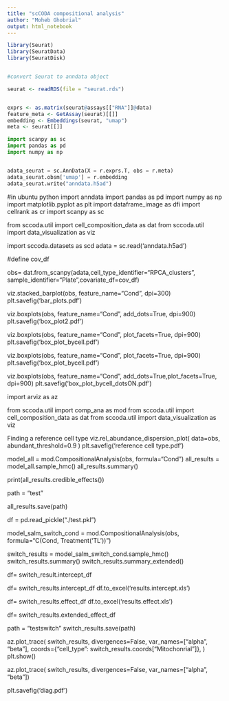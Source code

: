 ---
title: "scCODA compositional analysis"
author: "Moheb Ghobrial"
output: html_notebook
---
 

```{r}

library(Seurat)
library(SeuratData)
library(SeuratDisk)


#convert Seurat to anndata object 

seurat <- readRDS(file = "seurat.rds")


exprs <- as.matrix(seurat@assays[["RNA"]]@data)
feature_meta <- GetAssay(seurat)[[]]
embedding <- Embeddings(seurat, "umap")
meta <- seurat[[]]

```

```{python}
import scanpy as sc
import pandas as pd
import numpy as np


adata_seurat = sc.AnnData(X = r.exprs.T, obs = r.meta)
adata_seurat.obsm['umap'] = r.embedding
adata_seurat.write("anndata.h5ad")


```



#in ubuntu
python
import anndata
import pandas as pd
import numpy as np
import matplotlib.pyplot as plt
import dataframe_image as dfi
import cellrank as cr
import scanpy as sc

from sccoda.util import cell_composition_data as dat
from sccoda.util import data_visualization as viz

import sccoda.datasets as scd
adata = sc.read('anndata.h5ad')

#define cov_df 

obs= dat.from_scanpy(adata,cell_type_identifier="RPCA_clusters", sample_identifier="Plate",covariate_df=cov_df)

viz.stacked_barplot(obs, feature_name="Cond", dpi=300)
plt.savefig('bar_plots.pdf')


viz.boxplots(obs, feature_name="Cond", add_dots=True, dpi=900)
plt.savefig('box_plot2.pdf')


viz.boxplots(obs, feature_name="Cond", plot_facets=True, dpi=900)
plt.savefig('box_plot_bycell.pdf')


viz.boxplots(obs, feature_name="Cond", plot_facets=True, dpi=900)
plt.savefig('box_plot_bycell.pdf')


viz.boxplots(obs, feature_name="Cond", add_dots=True,plot_facets=True, dpi=900)
plt.savefig('box_plot_bycell_dotsON.pdf')


import arviz as az

from sccoda.util import comp_ana as mod
from sccoda.util import cell_composition_data as dat
from sccoda.util import data_visualization as viz


Finding a reference cell type
viz.rel_abundance_dispersion_plot(
    data=obs,
    abundant_threshold=0.9
)
plt.savefig('reference cell type.pdf')


model_all = mod.CompositionalAnalysis(obs, formula="Cond")
all_results = model_all.sample_hmc()
all_results.summary()

print(all_results.credible_effects())

path = "test"

all_results.save(path)

df = pd.read_pickle("./test.pkl")



model_salm_switch_cond = mod.CompositionalAnalysis(obs, formula="C(Cond, Treatment('TL'))")


switch_results = model_salm_switch_cond.sample_hmc()
switch_results.summary()
switch_results.summary_extended()

df= switch_result.intercept_df


df= switch_results.intercept_df
df.to_excel('results.intercept.xls')


df= switch_results.effect_df
df.to_excel('results.effect.xls')


df= switch_results.extended_effect_df




path = "testswitch"
switch_results.save(path)





az.plot_trace(
    switch_results,
    divergences=False,
    var_names=["alpha", "beta"],
    coords={"cell_type": switch_results.coords["Mitochonrial"]},
)
plt.show()



az.plot_trace(
    switch_results,
    divergences=False,
    var_names=["alpha", "beta"])

plt.savefig('diag.pdf')



